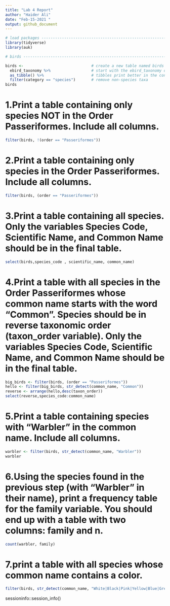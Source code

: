 ```yaml
---
title: "Lab 4 Report"
author: "Haider Ali"
date: "Feb-15-2021 "
output: github_document
---
```


```r

# load packages -----------------------------------------------------------
library(tidyverse)
library(auk)

# birds -------------------------------------------------------------------

birds <-                              # create a new table named birds
  ebird_taxonomy %>%                  # start with the ebird_taxonomy data
  as_tibble() %>%                     # tibbles print better in the console
  filter(category == "species")       # remove non-species taxa
birds
```



# 1.Print a table containing only species NOT in the Order Passeriformes. Include all columns.

```r
filter(birds, !(order == "Passeriformes")) 
```

# 2.Print a table containing only species in the Order Passeriformes. Include all columns.
```r
filter(birds, (order == "Passeriformes")) 

```

# 3.Print a table containing all species. Only the variables Species Code, Scientific Name, and Common Name should be in the final table.
```r
select(birds,species_code , scientific_name, common_name) 
```


# 4.Print a table with all species in the Order Passeriformes whose common name starts with the word “Common”. Species should be in reverse taxonomic order (taxon_order variable). Only the variables Species Code, Scientific Name, and Common Name should be in the final table.
```r
big_birds <- filter(birds, (order == "Passeriformes")) 
hello <- filter(big_birds, str_detect(common_name, "Common"))
reverse <- arrange(hello,desc(taxon_order))
select(reverse,species_code:common_name)
```


# 5.Print a table containing species with “Warbler” in the common name. Include all columns.

```r
warbler <- filter(birds, str_detect(common_name, "Warbler"))
warbler
```

# 6.Using the species found in the previous step (with “Warbler” in their name), print a frequency table for the family variable. You should end up with a table with two columns: family and n.
```r
count(warbler, family)
```


# 7.print a table with all species whose common name contains a color.
```r
filter(birds, str_detect(common_name, "White|Black|Pink|Yellow|Blue|Green|Red|Orange|Brown|Golden"))
```


sessioninfo::session_info()











